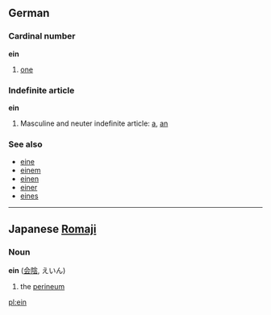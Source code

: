 ==German==
===Cardinal number===
'''ein'''

# [[one]]

===Indefinite article===
'''ein'''

# Masculine and neuter indefinite article: [[a]], [[an]]

===See also===
*[[eine]]
*[[einem]]
*[[einen]]
*[[einer]]
*[[eines]]

----

==Japanese [[Romaji]]==
===Noun===
'''ein''' ([[会陰]], えいん)

# the [[perineum]]

[[pl:ein]]